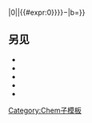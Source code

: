 <includeonly>{{su|p={{#ifeq:{{#expr:{{{2}}}0}}|0||{{#expr:{{{2}}}0}}}}−|b={{{1}}}}}</sup></includeonly><noinclude>
==另见==
*{{lt|chem/su-1m1}}
*{{lt|chem/su0m1}}
*{{lt|chem/su1m1}}
*{{lt|chem/su0m2}}
*{{lt|chem/su1m2}}

[[Category:Chem子模板]]</noinclude>